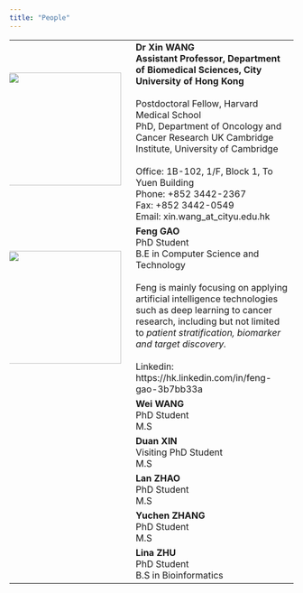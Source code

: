 ```yaml
---
title: "People"
---
```


| | |
|:----------------|:---------------------------------|
|<img style="margin:0 10px 10px -10px" src="images/xw.jpg" width="200px"/>|**Dr Xin WANG**<br>**Assistant Professor, Department of Biomedical Sciences, City University of Hong Kong**<br>\
Postdoctoral Fellow, Harvard Medical School<br>PhD, Department of Oncology and Cancer Research UK Cambridge Institute, University of Cambridge<br><br>Office:	1B-102, 1/F, Block 1, To Yuen Building<br>Phone:	+852 3442-2367<br>Fax:	+852 3442-0549<br>Email: xin.wang_at_cityu.edu.hk|
|<img style="margin:0px 10px 10px -10px" src="images/gf.jpg" width="200px"/>|**Feng GAO**<br>PhD Student<br>B.E in Computer Science and Technology<br><br>Feng is mainly focusing on  applying artificial intelligence technologies such as deep learning to cancer research, including but not limited to *patient stratification, biomarker and target discovery.*<br><br>Linkedin: https://hk.linkedin.com/in/feng-gao-3b7bb33a|
| |**Wei WANG**<br>PhD Student<br>M.S|
| |**Duan XIN**<br>Visiting PhD Student<br>M.S|
| |**Lan ZHAO**<br>PhD Student<br>M.S|
| |**Yuchen ZHANG** <br>PhD Student<br>M.S|
| |**Lina ZHU**<br>PhD Student<br>B.S in Bioinformatics|


